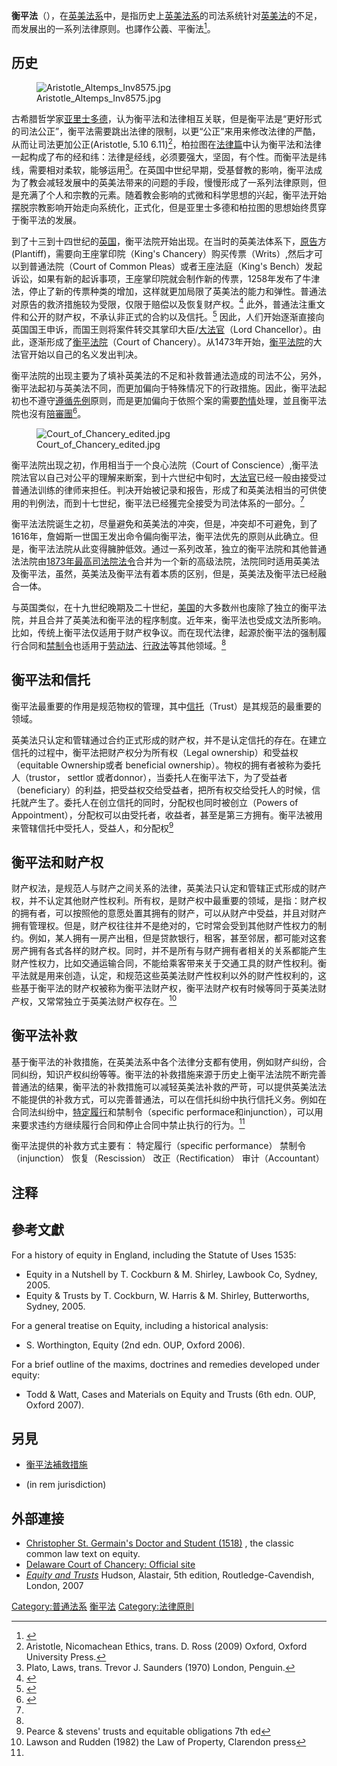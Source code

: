 {{衡平法}}

'''衡平法'''（{{lang-en|equity}}），在[[英美法系|英美法系]]中，是指历史上[[英美法系|英美法系]]的司法系统针对[[英美法系|英美法]]的不足，而发展出的一系列法律原则。也譯作公義、平衡法<ref name=全1>{{cite book |title=《香港日用法律大全（一）》 |editor=李宗鍔法官 |publisher=[[商務印書館（香港）|商務印書館（香港）]] |year=1995 }}</ref>{{rp|74}}。

== 历史 ==
[[File:Aristotle_Altemps_Inv8575.jpg|thumb]]

古希腊哲学家[[亚里士多德|亚里士多德]]，认为衡平法和法律相互关联，但是衡平法是“更好形式的司法公正”，衡平法需要跳出法律的限制，以更“公正”来用来修改法律的严酷，从而让司法更加公正(Aristotle, 5.10 6.11)<ref>Aristotle, Nicomachean Ethics, trans. D. Ross (2009) Oxford, Oxford University Press.</ref>，柏拉图在[[法律篇|法律篇]]中认为衡平法和法律一起构成了布的经和纬：法律是经线，必须要强大，坚固，有个性。而衡平法是纬线，需要相对柔软，能够运用<ref>Plato, Laws, trans. Trevor J. Saunders (1970) London, Penguin.</ref>。在英国中世纪早期，受基督教的影响，衡平法成为了教会减轻发展中的英美法带来的问题的手段，慢慢形成了一系列法律原则，但是充满了个人和宗教的元素。随着教会影响的式微和科学思想的兴起，衡平法开始摆脱宗教影响开始走向系统化，正式化，但是亚里士多德和柏拉图的思想始终贯穿于衡平法的发展。

到了十三到十四世纪的[[英格蘭歷史|英国]]，衡平法院开始出现。在当时的英美法体系下，[[原告|原告]]方(Plantiff)，需要向王座掌印院（King's Chancery）购买传票（Writs）,然后才可以到普通法院（Court of Common Pleas）或者王座法庭（King's Bench）发起诉讼，如果有新的起诉事项，王座掌印院就会制作新的传票，1258年发布了牛津法，停止了新的传票种类的增加，这样就更加局限了英美法的能力和弹性。普通法对原告的救济措施较为受限，仅限于赔偿以及恢复财产权。<ref name="#1">{{cite web|title=Equity|url=https://www.britannica.com/topic/equity#ref150878|website=Encyclopedia Britannica|access-date=2017-06-05|archive-date=2021-03-22|archive-url=https://web.archive.org/web/20210322204645/https://www.britannica.com/topic/equity#ref150878|dead-url=no}}</ref> 此外，普通法注重文件和公开的财产权，不承认非正式的合約以及信托。<ref>{{cite web|title=Common Law|url=https://www.britannica.com/topic/common-law|website=Encyclopedia Britannica|access-date=2017-06-05|archive-date=2021-05-06|archive-url=https://web.archive.org/web/20210506134920/https://www.britannica.com/topic/common-law|dead-url=no}}</ref> 因此，人们开始逐渐直接向英国国王申诉，而国王则将案件转交其掌印大臣/[[大法官_(英國)|大法官]]（Lord Chancellor）。由此，逐渐形成了[[衡平法院|衡平法院]]（Court of Chancery）。从1473年开始，[[衡平法院|衡平法院]]的大法官开始以自己的名义发出判决。

衡平法院的出现主要为了填补英美法的不足和补救普通法造成的司法不公，另外，衡平法起初与英美法不同，而更加偏向于特殊情况下的行政措施。因此，衡平法起初也不遵守[[遵循先例|遵循先例]]原则，而是更加偏向于依照个案的需要[[酌情|酌情]]处理，並且衡平法院也沒有[[陪審團|陪審團]]<ref>{{cite news |author1=司法院謝前副院長在全七秩祝壽論文集編輯委員會 |title=物權與民事法新思維: 司法院謝前副院長在全七秩祝壽論文集 |url=https://books.google.com/books?id=YVWMDAAAQBAJ&pg=PA496&lpg=PA496&dq=%E8%A1%A1%E5%B9%B3%E6%B3%95%E6%B3%95%E9%99%A2+%E9%99%AA%E5%AF%A9%E5%9C%98&source=bl&ots=fmSm1t4pG3&sig=ACfU3U3NPmz1VXBcBlbv7HlVi9LcBlcfsQ&hl=zh-CN&sa=X&ved=2ahUKEwiRy5Hqv_vpAhWKHXAKHSYhCa0Q6AEwAnoECAoQAQ#v=onepage&q=%E8%A1%A1%E5%B9%B3%E6%B3%95%E6%B3%95%E9%99%A2%20%E9%99%AA%E5%AF%A9%E5%9C%98&f=false |accessdate=2020-06-12 |archive-date=2020-07-29 |archive-url=https://web.archive.org/web/20200729134347/https://books.google.com/books?id=YVWMDAAAQBAJ&pg=PA496&lpg=PA496&dq=%E8%A1%A1%E5%B9%B3%E6%B3%95%E6%B3%95%E9%99%A2+%E9%99%AA%E5%AF%A9%E5%9C%98&source=bl&ots=fmSm1t4pG3&sig=ACfU3U3NPmz1VXBcBlbv7HlVi9LcBlcfsQ&hl=zh-CN&sa=X&ved=2ahUKEwiRy5Hqv_vpAhWKHXAKHSYhCa0Q6AEwAnoECAoQAQ#v=onepage&q=%E8%A1%A1%E5%B9%B3%E6%B3%95%E6%B3%95%E9%99%A2%20%E9%99%AA%E5%AF%A9%E5%9C%98&f=false |dead-url=no }}</ref>。

[[File:Court_of_Chancery_edited.jpg|thumb]]

衡平法院出现之初，作用相当于一个良心法院（Court of Conscience）,衡平法院法官以自己对公平的理解来断案，到十六世纪中旬时，[[大法官_(英國)|大法官]]已经一般由接受过普通法训练的律师来担任。判决开始被记录和报告，形成了和英美法相当的可供使用的判例法，而到十七世纪，衡平法已经獲完全接受为司法体系的一部分。<ref name="#1"/>

衡平法法院诞生之初，尽量避免和英美法的冲突，但是，冲突却不可避免，到了1616年，詹姆斯一世国王发出命令偏向衡平法，衡平法优先的原则从此确立。但是，衡平法法院从此变得臃肿低效。通过一系列改革，独立的衡平法院和其他普通法法院由[[1873年最高司法院法令|1873年最高司法院法令]]合并为一个新的高级法院，法院同时适用英美法及衡平法，虽然，英美法及衡平法有着本质的区别，但是，英美法及衡平法已经融合一体。

与英国类似，在十九世纪晚期及二十世纪，[[美国法律|美国]]的大多数州也废除了独立的衡平法院，并且合并了英美法和衡平法的程序制度。近年来，衡平法也受成文法所影响。比如，传统上衡平法仅适用于财产权争议。而在现代法律，起源於衡平法的强制履行合同和[[禁制令|禁制令]]也适用于[[劳动法|劳动法]]、[[行政法|行政法]]等其他领域。<ref name="#1"/>

== 衡平法和信托 ==
衡平法最重要的作用是规范物权的管理，其中[[信托|信托]]（Trust）是其规范的最重要的领域。

英美法只认定和管辖通过合约正式形成的财产权，并不是认定信托的存在。在建立信托的过程中，衡平法把财产权分为所有权（Legal ownership）和受益权（equitable Ownership或者 beneficial ownership）。物权的拥有者被称为委托人（trustor， settlor 或者donnor），当委托人在衡平法下，为了受益者（beneficiary）的利益，把受益权交给受益者，把所有权交给受托人的时候，信托就产生了。委托人在创立信托的同时，分配权也同时被创立（Powers of Appointment），分配权可以由受托者，收益者，甚至是第三方拥有。衡平法被用来管辖信托中受托人，受益人，和分配权<ref>Pearce & stevens' trusts and equitable obligations 7th ed</ref>

== 衡平法和财产权 ==
财产权法，是规范人与财产之间关系的法律，英美法只认定和管辖正式形成的财产权，并不认定其他财产性权利。所有权，是财产权中最重要的领域，是指：财产权的拥有者，可以按照他的意愿处置其拥有的财产，可以从财产中受益，并且对财产拥有管理权。但是，财产权往往并不是绝对的，它时常会受到其他财产性权力的制约。例如，某人拥有一房产出租，但是贷款银行，租客，甚至邻居，都可能对这套房产拥有各式各样的财产权。同时，并不是所有与财产拥有者相关的关系都能产生财产性权力，比如交通运输合同，不能给乘客带来关于交通工具的财产性权利。衡平法就是用来创造，认定，和规范这些英美法财产性权利以外的财产性权利的，这些基于衡平法的财产权被称为衡平法财产权，衡平法财产权有时候等同于英美法财产权，又常常独立于英美法财产权存在。<ref>Lawson and Rudden (1982) the Law of Property, Clarendon press </ref>

== 衡平法补救 ==
{{main|衡平法補救措施}}

基于衡平法的补救措施，在英美法系中各个法律分支都有使用，例如财产纠纷，合同纠纷，知识产权纠纷等等。衡平法的补救措施来源于历史上衡平法法院不断完善普通法的结果，衡平法的补救措施可以减轻英美法补救的严苛，可以提供英美法法不能提供的补救方式，可以完善普通法，可以在信托纠纷中执行信托义务。例如在合同法纠纷中，[[特定履行|特定履行]]和禁制令（specific  performace和injunction），可以用来要求违约方继续履行合同和停止合同中禁止执行的行为。<ref name="#1"/>

衡平法提供的补救方式主要有：
特定履行（specific  performance）
禁制令（injunction）
恢复（Rescission）
改正（Rectification）
审计（Accountant）

==注释==
{{Reflist|2}}

==參考文獻==
{{refbegin|2}}
For a history of equity in England, including the Statute of Uses 1535:
* Equity in a Nutshell by T. Cockburn & M. Shirley, Lawbook Co, Sydney, 2005.
* Equity & Trusts by T. Cockburn, W. Harris & M. Shirley, Butterworths, Sydney, 2005.
For a general treatise on Equity, including a historical analysis:
* S. Worthington, Equity (2nd edn. OUP, Oxford 2006).
For a brief outline of the maxims, doctrines and remedies developed under equity:
* Todd & Watt, Cases and Materials on Equity and Trusts (6th edn. OUP, Oxford 2007).
{{refend}}

== 另見 ==
* [[衡平法補救措施|衡平法補救措施]]
*{{le|對物管轄權|In rem jurisdiction}}(in rem jurisdiction)

==外部連接==
{{Wikiquote|equity}}
{{Wiktionary|equity}}
* [http://www.lonang.com/exlibris/stgermain/index.html Christopher St. Germain's Doctor and Student (1518)] {{Wayback|url=http://www.lonang.com/exlibris/stgermain/index.html |date=20140407092817 }}, the classic common law text on equity.
* [https://web.archive.org/web/20040810135923/http://courts.state.de.us/Courts/Court%20of%20Chancery/ Delaware Court of Chancery: Official site]
* [http://www.routledgelaw.com/books/Equity-and-Trusts ''Equity and Trusts''] Hudson, Alastair, 5th edition, Routledge-Cavendish, London, 2007 {{ISBN|978-0-415-41847-8}}

{{UK law|state=collapsed}}
{{法律|state=collapsed}}

[[Category:普通法系|Category:普通法系]]
[[Category:衡平法|]]
[[Category:法律原則|Category:法律原則]]